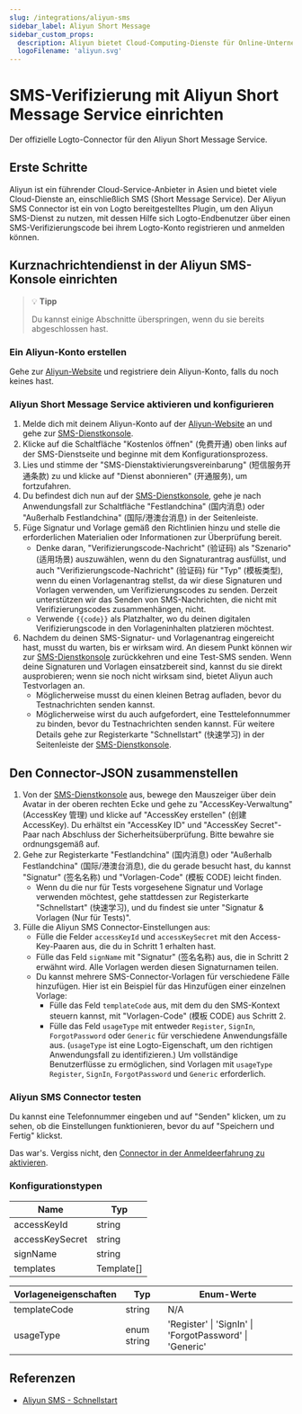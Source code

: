 ```yaml
---
slug: /integrations/aliyun-sms
sidebar_label: Aliyun Short Message
sidebar_custom_props:
  description: Aliyun bietet Cloud-Computing-Dienste für Online-Unternehmen an.
  logoFilename: 'aliyun.svg'
---
```



# SMS-Verifizierung mit Aliyun Short Message Service einrichten

Der offizielle Logto-Connector für den Aliyun Short Message Service.

<GuideTip />

## Erste Schritte

Aliyun ist ein führender Cloud-Service-Anbieter in Asien und bietet viele Cloud-Dienste an, einschließlich SMS (Short Message Service). Der Aliyun SMS Connector ist ein von Logto bereitgestelltes Plugin, um den Aliyun SMS-Dienst zu nutzen, mit dessen Hilfe sich Logto-Endbenutzer über einen SMS-Verifizierungscode bei ihrem Logto-Konto registrieren und anmelden können.

## Kurznachrichtendienst in der Aliyun SMS-Konsole einrichten

> 💡 **Tipp**
>
> Du kannst einige Abschnitte überspringen, wenn du sie bereits abgeschlossen hast.

### Ein Aliyun-Konto erstellen

Gehe zur [Aliyun-Website](https://cn.aliyun.com/) und registriere dein Aliyun-Konto, falls du noch keines hast.

### Aliyun Short Message Service aktivieren und konfigurieren

1. Melde dich mit deinem Aliyun-Konto auf der [Aliyun-Website](https://cn.aliyun.com/) an und gehe zur [SMS-Dienstkonsole](https://www.aliyun.com/product/sms).
2. Klicke auf die Schaltfläche "Kostenlos öffnen" (免费开通) oben links auf der SMS-Dienstseite und beginne mit dem Konfigurationsprozess.
3. Lies und stimme der "SMS-Dienstaktivierungsvereinbarung" (短信服务开通条款) zu und klicke auf "Dienst abonnieren" (开通服务), um fortzufahren.
4. Du befindest dich nun auf der [SMS-Dienstkonsole](https://dysms.console.aliyun.com/overview), gehe je nach Anwendungsfall zur Schaltfläche "Festlandchina" (国内消息) oder "Außerhalb Festlandchina" (国际/港澳台消息) in der Seitenleiste.
5. Füge Signatur und Vorlage gemäß den Richtlinien hinzu und stelle die erforderlichen Materialien oder Informationen zur Überprüfung bereit.
   - Denke daran, "Verifizierungscode-Nachricht" (验证码) als "Szenario" (适用场景) auszuwählen, wenn du den Signaturantrag ausfüllst, und auch "Verifizierungscode-Nachricht" (验证码) für "Typ" (模板类型), wenn du einen Vorlagenantrag stellst, da wir diese Signaturen und Vorlagen verwenden, um Verifizierungscodes zu senden. Derzeit unterstützen wir das Senden von SMS-Nachrichten, die nicht mit Verifizierungscodes zusammenhängen, nicht.
   - Verwende `{{code}}` als Platzhalter, wo du deinen digitalen Verifizierungscode in den Vorlageninhalten platzieren möchtest.
6. Nachdem du deinen SMS-Signatur- und Vorlagenantrag eingereicht hast, musst du warten, bis er wirksam wird. An diesem Punkt können wir zur [SMS-Dienstkonsole](https://dysms.console.aliyun.com/overview) zurückkehren und eine Test-SMS senden. Wenn deine Signaturen und Vorlagen einsatzbereit sind, kannst du sie direkt ausprobieren; wenn sie noch nicht wirksam sind, bietet Aliyun auch Testvorlagen an.
   - Möglicherweise musst du einen kleinen Betrag aufladen, bevor du Testnachrichten senden kannst.
   - Möglicherweise wirst du auch aufgefordert, eine Testtelefonnummer zu binden, bevor du Testnachrichten senden kannst. Für weitere Details gehe zur Registerkarte "Schnellstart" (快速学习) in der Seitenleiste der [SMS-Dienstkonsole](https://dysms.console.aliyun.com/overview).

## Den Connector-JSON zusammenstellen

1. Von der [SMS-Dienstkonsole](https://dysms.console.aliyun.com/overview) aus, bewege den Mauszeiger über dein Avatar in der oberen rechten Ecke und gehe zu "AccessKey-Verwaltung" (AccessKey 管理) und klicke auf "AccessKey erstellen" (创建 AccessKey). Du erhältst ein "AccessKey ID" und "AccessKey Secret"-Paar nach Abschluss der Sicherheitsüberprüfung. Bitte bewahre sie ordnungsgemäß auf.
2. Gehe zur Registerkarte "Festlandchina" (国内消息) oder "Außerhalb Festlandchina" (国际/港澳台消息), die du gerade besucht hast, du kannst "Signatur" (签名名称) und "Vorlagen-Code" (模板 CODE) leicht finden.
   - Wenn du die nur für Tests vorgesehene Signatur und Vorlage verwenden möchtest, gehe stattdessen zur Registerkarte "Schnellstart" (快速学习), und du findest sie unter "Signatur & Vorlagen (Nur für Tests)".
3. Fülle die Aliyun SMS Connector-Einstellungen aus:
   - Fülle die Felder `accessKeyId` und `accessKeySecret` mit den Access-Key-Paaren aus, die du in Schritt 1 erhalten hast.
   - Fülle das Feld `signName` mit "Signatur" (签名名称) aus, die in Schritt 2 erwähnt wird. Alle Vorlagen werden diesen Signaturnamen teilen.
   - Du kannst mehrere SMS-Connector-Vorlagen für verschiedene Fälle hinzufügen. Hier ist ein Beispiel für das Hinzufügen einer einzelnen Vorlage:
     - Fülle das Feld `templateCode` aus, mit dem du den SMS-Kontext steuern kannst, mit "Vorlagen-Code" (模板 CODE) aus Schritt 2.
     - Fülle das Feld `usageType` mit entweder `Register`, `SignIn`, `ForgotPassword` oder `Generic` für verschiedene Anwendungsfälle aus. (`usageType` ist eine Logto-Eigenschaft, um den richtigen Anwendungsfall zu identifizieren.) Um vollständige Benutzerflüsse zu ermöglichen, sind Vorlagen mit `usageType` `Register`, `SignIn`, `ForgotPassword` und `Generic` erforderlich.

### Aliyun SMS Connector testen

Du kannst eine Telefonnummer eingeben und auf "Senden" klicken, um zu sehen, ob die Einstellungen funktionieren, bevor du auf "Speichern und Fertig" klickst.

Das war's. Vergiss nicht, den [Connector in der Anmeldeerfahrung zu aktivieren](/connectors/sms-connectors/#enable-phone-number-sign-up-or-sign-in).

### Konfigurationstypen

| Name            | Typ        |
| --------------- | ---------- |
| accessKeyId     | string     |
| accessKeySecret | string     |
| signName        | string     |
| templates       | Template[] |

| Vorlageneigenschaften | Typ         | Enum-Werte                                              |
| --------------------- | ----------- | ------------------------------------------------------- |
| templateCode          | string      | N/A                                                     |
| usageType             | enum string | 'Register' \| 'SignIn' \| 'ForgotPassword' \| 'Generic' |

## Referenzen

- [Aliyun SMS - Schnellstart](https://dysms.console.aliyun.com/quickstart)
